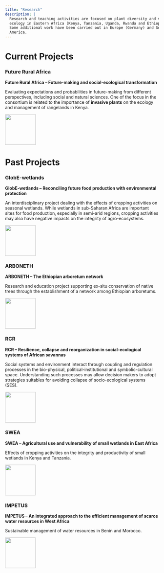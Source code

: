 ```yaml
---
title: "Research"
description: |
  Research and teaching activities are focused on plant diversity and vegetation
  ecology in Eastern Africa (Kenya, Tanzania, Uganda, Rwanda and Ethiopia).
  Some additional work have been carried out in Europe (Germany) and South
  America.
---
```


# Current Projects

### Future Rural Africa

**Future Rural Africa -- Future-making and social-ecological transformation**

Evaluating expectations and probabilities in future-making from different
  perspectives, including social and natural sciences.   One of the focus in the
consortium is related to the importance of   **invasive plants** on the ecology
and management of rangelands in Kenya.

<aside>
<a href = "http://www.futureruralafrica.de" target = "_self"> 
    <img src = "images/FutureAfrica_logo.png"  alt="" style="width:100px; height:auto;"/> 
</a>
</aside>

# Past Projects

### GlobE-wetlands

**GlobE-wetlands -- Reconciling future food production with environmental
protection**

An interdisciplinary project dealing with the effects of cropping activities on
seasonal wetlands.
While wetlands in sub-Saharan Africa are important sites for food production,
especially in semi-arid regions, cropping activities may also have negative
impacts on the integrity of agro-ecosystems.

<aside>
<a href = "https://www.wetlands-africa.de" target = "_self"> 
    <img src = "images/Globe_logo.png"  alt="" style="width:100px; height:auto;"/> 
</a>
</aside>


### ARBONETH

**ARBONETH -- The Ethiopian arboretum network**

Research and education project supporting ex-situ conservation of native trees
through the establishment of a network among Ethiopian arboretums.

<aside>
<a href = "https://www.arboneth.com" target = "_self"> 
    <img src = "images/Arboneth_logo.png"  alt="" style="width:100px; height:auto;"/> 
</a>
</aside>


### RCR

**RCR -- Resilience, collapse and reorganization in social-ecological systems of
African savannas**

Social systems and environment interact through coupling and regulation
processes in the bio-physical, political-institutional and symbolic-cultural
space.
Understanding such processes may allow decision makers to adopt strategies
suitables for avoiding collapse of socio-ecological systems (SES).

<aside>
<a href = "http://resilience-research.de" target = "_self"> 
    <img src = "images/RCR_logo.png"  alt="" style="width:100px; height:auto;"/> 
</a>
</aside>


### SWEA

**SWEA -- Agricultural use and vulnerability of small wetlands in East Africa**

Effects of cropping activities on the integrity and productivity of small
wetlands in Kenya and Tanzania.

<aside>
<a href = "https://www.ipe.uni-bonn.de/verbundprojekte/wetland/swea" target = "_self"> 
    <img src = "images/SWEA_logo.png"  alt="" style="width:100px; height:auto;"/> 
</a>
</aside>


### IMPETUS

**IMPETUS -- An integrated approach to the efficient management of scarce water
resources in West Africa**

Sustainable management of water resources in Benin and Morocco.

<aside>
<a href = "http://www.impetus.uni-koeln.de/en/project.html" target = "_self"> 
    <img src = "images/Impetus_logo.png"  alt="" style="width:100px; height:auto;"/> 
</a>
</aside>

